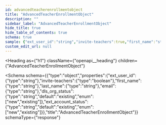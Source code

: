 ```yaml
---
id: advancedteacherenrollmentobject
title: "AdvancedTeacherEnrollmentObject"
description: ""
sidebar_label: "AdvancedTeacherEnrollmentObject"
hide_title: true
hide_table_of_contents: true
schema: true
sample: {"ext_user_id":"string","invite-teachers":true,"first_name":"string","last_name":"string","email":"string","dls_org_status":"existing","ext_account_status":"existing"}
custom_edit_url: null
---
```



<Heading
  as={"h1"}
  className={"openapi__heading"}
  children={"AdvancedTeacherEnrollmentObject"}
>
</Heading>





<Schema
  schema={{"type":"object","properties":{"ext_user_id":{"type":"string"},"invite-teachers":{"type":"boolean"},"first_name":{"type":"string"},"last_name":{"type":"string"},"email":{"type":"string"},"dls_org_status":{"type":"string","default":"existing","enum":["new","existing"]},"ext_account_status":{"type":"string","default":"existing","enum":["new","existing"]}},"title":"AdvancedTeacherEnrollmentObject"}}
  schemaType={"response"}
>
  
</Schema>
            